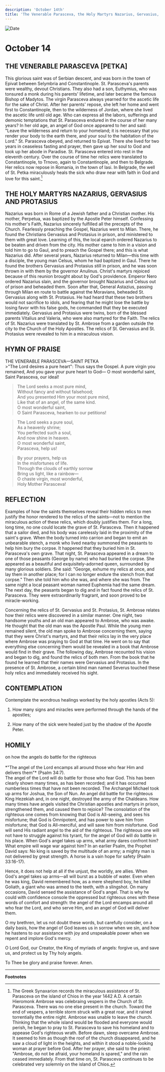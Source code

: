 ```yaml
---
description: 'October 14th'
title: 'The Venerable Parasceva, the Holy Martyrs Nazarius, Gervasius, and Protasius'
---
```


<CustomPaginator />
<RunningHead />

<Image src="/title-imprint.png" height={68} width={50} alt="Date" className="title-imprint"/>

# <div id="date">October <Image className="four-dot" src="/four-dot.png" height={15} width={15} alt="" />14</div>

## THE VENERABLE PARASCEVA [PETKA]

This glorious saint was of Serbian descent, and was born in the town of Epivat between Selymbria and Constantinople. St. Parasceva's parents were wealthy, devout Christians. They also had a son, Euthymius, who was tonsured a monk during his parents' lifetime, and later became the famous Bishop of Madytos. The virgin Parasceva always yearned for the ascetic life for the sake of Christ. After her parents' repose, she left her home and went first to Constantinople, then to the wilderness of Jordan, where she lived the ascetic life until old age. Who can express all the labors, sufferings and demonic temptations that St. Parasceva endured in the course of her many years? In her old age, an angel of God once appeared to her and said: "Leave the wilderness and return to your homeland; it is necessary that you render your body to the earth there, and your soul to the habitation of the Lord." St. Parasceva obeyed, and returned to Epivat. There she lived for two years in ceaseless fasting and prayer, then gave up her soul to God and took up her abode in Paradise. St. Parasceva entered into rest in the eleventh century. Over the course of time her relics were translated to Constantinople, to Trnovo, again to Constantinople, and then to Belgrade. Her relics now repose in Romania, in the town of Iasi. In Belgrade, the well of St. Petka miraculously heals the sick who draw near with faith in God and love for this saint.[^1]

## THE HOLY MARTYRS NAZARIUS, GERVASIUS AND PROTASIUS

Nazarius was born in Rome of a Jewish father and a Christian mother. His mother, Perpetua, was baptized by the Apostle Peter himself. Confessing his mother's Faith, Nazarius sincerely fulfilled all the precepts of the Church. Fearlessly preaching the Gospel, Nazarius went to Milan. There, he found the Christians Gervasius and Protasius in prison, and ministered to them with great love. Learning of this, the local eparch ordered Nazarius to be beaten and driven from the city. His mother came to him in a vision and told him to go to Gaul, and to preach the Gospel there; and this is what Nazarius did. After several years, Nazarius returned to Milan—this time with a disciple, the young man Celsus, whom he had baptized in Gaul. There he found the brothers Gervasius and Protasius still in prison, and he was soon thrown in with them by the governor Anulinus. Christ's martyrs rejoiced because of this reunion brought about by God's providence. Emperor Nero ordered Nazarius slain, and the governor brought Nazarius and Celsus out of prison and beheaded them. Soon after that, General Astazius, passing through Milan en route to battle against the Moravians, beheaded St. Gervasius along with St. Protasius. He had heard that these two brothers would not sacrifice to idols, and fearing that he might lose the battle by losing favor with his false gods, he commanded that they be executed immediately. Gervasius and Protasius were twins, born of the blessed parents Vitalius and Valeria, who were also martyred for the Faith. The relics of St. Nazarius were translated by St. Ambrose from a garden outside the city to the Church of the Holy Apostles. The relics of St. Gervasius and St. Protasius were revealed to him in a miraculous vision.


## HYMN OF PRAISE
<div style={{textAlign:'center', color:'crimson', fontWeight:'bold'}}>
THE VENERABLE PARASCEVA—SAINT PETKA
</div>
>"The Lord desires a pure heart":  
Thus says the Gospel.  
A pure virgin you remained,  
And you gave your pure heart to God—  
O most wonderful saint,  
Saint Parasceva, our ideal!  
  
>The Lord seeks a most pure mind,  
Without fancy and without falsehood;  
And you presented Him your most pure mind,  
Like that of an angel, of the same kind.   
O most wonderful saint,  
O Saint Parasceva, hearken to our petitions!  
  
>The Lord seeks a pure soul,  
As a heavenly shrine;  
You perfected such a soul,  
And now shine in heaven.  
O most wonderful saint,  
Parasceva, help us!  
  
>By your prayers, help us  
In the misfortunes of life.  
Through the clouds of earthly sorrow  
Bring us light, like a rainbow—  
O chaste virgin, most wonderful,  
Holy Mother Parasceva!  


## REFLECTION

Examples of how the saints themselves reveal their hidden relics to men justify the honor rendered to the relics of the saints—not to mention the miraculous action of these relics, which doubly justifies them. For a long, long time, no one could locate the grave of St. Parasceva. Then it happened that a sailor died, and his body was carelessly laid in the proximity of the saint's grave. When the body turned into carrion and began to emit an unbearable stench, a monk who lived nearby summoned the peasants to help him bury the corpse. It happened that they buried him in St. Parasceva's own grave. That night, St. Parasceva appeared in a dream to one of those peasants (George by name) who had buried the corpse. She appeared as a beautiful and exquisitely-adorned queen, surrounded by many glorious soldiers. She said: "George, exhume my relics at once, and lay them in another place; for I can no longer endure the stench from that corpse." Then she told him who she was, and where she was from. The same night a local peasant woman named Euphemia had the same dream. The next day, the peasants began to dig and in fact found the relics of St. Parasceva. They were extraordinarily fragrant, and soon proved to be miracle-working.

Concerning the relics of St. Gervasius and St. Protasius, St. Ambrose relates how their relics were discovered in a similar manner. One night, two handsome youths and an old man appeared to Ambrose, who was awake. He thought that the old man was the Apostle Paul. While the young men remained silent, the old man spoke to Ambrose concerning them, saying that they were Christ's martyrs, and that their relics lay in the very place where Ambrose was praying to God at that time. He went on to say that everything else concerning them would be revealed in a book that Ambrose would find in their grave. The following day, Ambrose recounted his vision and began to dig, and found the relics of both men. From the book that he found he learned that their names were Gervasius and Protasius. In the presence of St. Ambrose, a certain blind man named Severus touched these holy relics and immediately received his sight.


## CONTEMPLATION

Contemplate the wondrous healings worked by the holy apostles (Acts 5):

1. How many signs and miracles were performed through the hands of the apostles;

2. How many of the sick were healed just by the shadow of the Apostle Peter.


## HOMILY
<div style={{textAlign:'center', color:'crimson', fontWeight:'bold'}}>
on how the angels do battle for the righteous
</div>
<br />
<div style={{textAlign:'right'}}>
*"The angel of the Lord encamps all around those who fear Him and delivers them"* (Psalm 34:7).
</div>
The angel of the Lord will do battle for those who fear God. This has been clearly shown many times, as has been recorded; and it has occurred numberless times that have not been recorded. The Archangel Michael took up arms for Joshua, the Son of Nun. An angel did battle for the righteous King Hezekiah and, in one night, destroyed the army of the Chaldeans. How many times have angels visited the Christian apostles and martyrs in prison, strengthened them, and caused them to rejoice? The consolation of the righteous one comes from knowing that God is All-seeing, and sees his misfortune; that God is Omnipotent, and has power to save him from misfortune; that God is All-merciful, and will save him from misfortune. God will send His radiant angel to the aid of the righteous. The righteous one will not have to struggle against his tyrant, for the angel of God will do battle in his place. When God's angel takes up arms, what army dares confront him? What empire will wage war against him? In an earlier Psalm, the Prophet David says: No king is saved by the multitude of an army; a mighty man is not delivered by great strength. A horse is a vain hope for safety (Psalm 33:16-17). 

Hence, it does not help at all if the unjust, the worldly, are allies. When God's angel takes up arms—all will burst as a bubble of water. Even when he was king, David remembered how, as a mere shepherd boy, he killed Goliath, a giant who was armed to the teeth, with a slingshot. On many occasions, David sensed the assistance of God's angel. That is why he could with confidence console the oppressed but righteous ones with these words of comfort and strength: the angel of the Lord encamps around all who fear the Lord, and who serve Him, and an angel of God will deliver them.

O my brethren, let us not doubt these words, but carefully consider, on a daily basis, how the angel of God leaves us in sorrow when we sin, and how he hastens to our assistance with joy and unspeakable power when we repent and implore God's mercy.

O Lord God, our Creator, the King of myriads of angels: forgive us, and save us, and protect us by Thy holy angels.

To Thee be glory and praise forever. Amen.

---
**Footnotes**

[^1]: The Greek Synaxarion records the miraculous assistance of St. Parasceva on the island of Chios in the year 1442 A.D.  A certain Hieromonk Ambrose was celebraing vespers in the Church of St. Parasceva.  There was no one else present in the church. Toward the end of vespers, a terrible storm struck with a great roar, and it rained torrentially the entire night. Ambrose was unable to leave the church. Thinking that the whole island would be flooded and everyone would perish, he began to pray to St. Parasceva to save his homeland and to appease God's righteous wrath. Before dawn, sleep overcame Ambrose. It seemed to him as though the roof of the church disappeared, and he saw a cloud of light in the heights, and within it stood a noble-looking woman at prayer before God. After her prayer, she said to the priest: "Ambrose, do not be afraid, your homeland is spared," and the rain ceased immediately. From that time on, St. Parasceva continues to be celebrated very solemnly on the island of Chios.